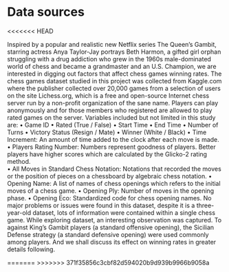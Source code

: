 # Data sources

<<<<<<< HEAD

Inspired by a popular and realistic new Netflix series The Queen’s Gambit, starring actress Anya Taylor-Jay portrays Beth Harmon, a gifted girl orphan struggling with a drug addiction who grew in the 1960s male-dominated world of chess and became a grandmaster and an U.S. Champion, we are interested in digging out factors that affect chess games winning rates.
The chess games dataset studied in this project was collected from Kaggle.com where the publisher collected over 20,000 games from a selection of users on the site Lichess.org, which is a free and open-source Internet chess server run by a non-profit organization of the sane name. Players can play anonymously and for those members who registered are allowed to play rated games on the server.
Variables included but not limited in this study are:
•	Game ID
•	Rated (True / False)
•	Start Time
•	End Time
•	Number of Turns
•	Victory Status (Resign / Mate)
•	Winner (White / Black)
•	Time Increment: An amount of time added to the clock after each move is made.
•	Players Rating Number: Numbers represent goodness of players. Better players have higher scores which are calculated by the Glicko-2 rating method.   
•	All Moves in Standard Chess Notation: Notations that recorded the moves or the position of pieces on a chessboard by algebraic chess notation.
•	Opening Name: A list of names of chess openings which refers to the initial moves of a chess game.
•	Opening Ply: Number of moves in the opening phase.
•	Opening Eco: Standardized code for chess opening names.
No major problems or issues were found in this dataset, despite it is a three-year-old dataset, lots of information were contained within a single chess game. While exploring dataset, an interesting observation was captured. To against King’s Gambit players (a standard offensive opening), the Sicilian Defense strategy (a standard defensive opening) were used commonly among players. And we shall discuss its effect on winning rates in greater details following.  


=======
>>>>>>> 371f35856c3cbf82d594020b9d939b9966b9058a
